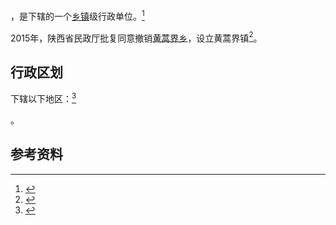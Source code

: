 {{中国乡级行政区|61/08/24/202/000}}

'''{{PAGENAMEBASE}}'''，是{{PRC admin/fullname|61/08/24/202/000|3}}下辖的一个[[乡镇|乡镇]]级行政单位。<ref>{{PRC admin/ref sgc|{{PRC admin/parent|61/08/24/202/000}}}}</ref>

2015年，陕西省民政厅批复同意撤销[[黄蒿界乡|黄蒿界乡]]，设立黄蒿界镇<ref>{{Cite web |url=http://shaanxi.mca.gov.cn/article/mzyw1/201507/20150700841888.shtml |title=陕西省民政厅关于陕西省乡镇行政区划调整的公告 |access-date=2017-09-14 |archive-url=https://web.archive.org/web/20170914220400/http://shaanxi.mca.gov.cn/article/mzyw1/201507/20150700841888.shtml |archive-date=2017-09-14 |dead-url=yes }}</ref>。

== 行政区划 ==

{{PAGENAMEBASE}}下辖以下地区：<ref>{{PRC admin/ref sgc|61/08/24/202/000}}</ref>

{{PRC admin/children|61/08/24/202/000}}。

== 参考资料 ==

{{reflist}}

{{行政区划小作品}}
{{PRC admin/navcat|61/08/24/202/000}}